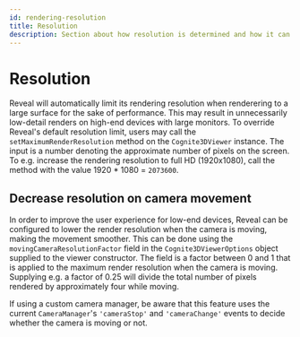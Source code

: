 ```yaml
---
id: rendering-resolution
title: Resolution
description: Section about how resolution is determined and how it can be controlled by the user
---
```


# Resolution

Reveal will automatically limit its rendering resolution when renderering to a large surface for the sake of performance. This may result in unnecessarily low-detail renders on high-end devices with large monitors. To override Reveal's default resolution limit, users may call the `setMaximumRenderResolution` method on the `Cognite3DViewer` instance. The input is a number denoting the approximate number of pixels on the screen. To e.g. increase the rendering resolution to full HD (1920x1080), call the method with the value 1920 * 1080 = `2073600`.

## Decrease resolution on camera movement

In order to improve the user experience for low-end devices, Reveal can be configured to lower the render resolution when the camera is moving, making the movement smoother. This can be done using the `movingCameraResolutionFactor` field in the `Cognite3DViewerOptions` object supplied to the viewer constructor. The field is a factor between 0 and 1 that is applied to the maximum render resolution when the camera is moving. Supplying e.g. a factor of 0.25 will divide the total number of pixels rendered by approximately four while moving.

If using a custom camera manager, be aware that this feature uses the current `CameraManager`'s `'cameraStop'` and `'cameraChange'` events to decide whether the camera is moving or not.